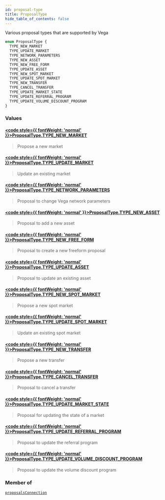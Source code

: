 ```yaml
---
id: proposal-type
title: ProposalType
hide_table_of_contents: false
---
```








Various proposal types that are supported by Vega

```graphql
enum ProposalType {
  TYPE_NEW_MARKET
  TYPE_UPDATE_MARKET
  TYPE_NETWORK_PARAMETERS
  TYPE_NEW_ASSET
  TYPE_NEW_FREE_FORM
  TYPE_UPDATE_ASSET
  TYPE_NEW_SPOT_MARKET
  TYPE_UPDATE_SPOT_MARKET
  TYPE_NEW_TRANSFER
  TYPE_CANCEL_TRANSFER
  TYPE_UPDATE_MARKET_STATE
  TYPE_UPDATE_REFERRAL_PROGRAM
  TYPE_UPDATE_VOLUME_DISCOUNT_PROGRAM
}
```


### Values

#### [<code style={{ fontWeight: 'normal' }}>ProposalType.<b>TYPE_NEW_MARKET</b></code>](#) 
> Propose a new market
> 

#### [<code style={{ fontWeight: 'normal' }}>ProposalType.<b>TYPE_UPDATE_MARKET</b></code>](#) 
> Update an existing market
> 

#### [<code style={{ fontWeight: 'normal' }}>ProposalType.<b>TYPE_NETWORK_PARAMETERS</b></code>](#) 
> Proposal to change Vega network parameters
> 

#### [<code style={{ fontWeight: 'normal' }}>ProposalType.<b>TYPE_NEW_ASSET</b></code>](#) 
> Proposal to add a new asset
> 

#### [<code style={{ fontWeight: 'normal' }}>ProposalType.<b>TYPE_NEW_FREE_FORM</b></code>](#) 
> Proposal to create a new freeform proposal
> 

#### [<code style={{ fontWeight: 'normal' }}>ProposalType.<b>TYPE_UPDATE_ASSET</b></code>](#) 
> Proposal to update an existing asset
> 

#### [<code style={{ fontWeight: 'normal' }}>ProposalType.<b>TYPE_NEW_SPOT_MARKET</b></code>](#) 
> Propose a new spot market
> 

#### [<code style={{ fontWeight: 'normal' }}>ProposalType.<b>TYPE_UPDATE_SPOT_MARKET</b></code>](#) 
> Update an existing spot market
> 

#### [<code style={{ fontWeight: 'normal' }}>ProposalType.<b>TYPE_NEW_TRANSFER</b></code>](#) 
> Propose a new transfer
> 

#### [<code style={{ fontWeight: 'normal' }}>ProposalType.<b>TYPE_CANCEL_TRANSFER</b></code>](#) 
> Proposal to cancel a transfer
> 

#### [<code style={{ fontWeight: 'normal' }}>ProposalType.<b>TYPE_UPDATE_MARKET_STATE</b></code>](#) 
> Proposal for updating the state of a market
> 

#### [<code style={{ fontWeight: 'normal' }}>ProposalType.<b>TYPE_UPDATE_REFERRAL_PROGRAM</b></code>](#) 
> Proposal to update the referral program
> 

#### [<code style={{ fontWeight: 'normal' }}>ProposalType.<b>TYPE_UPDATE_VOLUME_DISCOUNT_PROGRAM</b></code>](#) 
> Proposal to update the volume discount program
> 



### Member of

[`proposalsConnection`](/testnet/api/graphql/queries/proposals-connection)  <Badge class="secondary" text="query"/>



